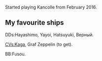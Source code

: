 Started playing Kancolle from February 2016.

== My favourite ships ==
DDs:Hayashimo, Yayoi, Hatsuyuki, Верный.

CVs:Kaga, Graf Zeppelin (to get).

BB:Fusou.